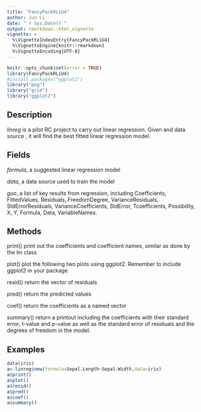 ```yaml
---
title: "FancyPackRLiU4"
author: Jun Li
date: "`r Sys.Date()`"
output: rmarkdown::html_vignette
vignette: >
  %\VignetteIndexEntry{FancyPackRLiU4}
  %\VignetteEngine{knitr::rmarkdown}
  %\VignetteEncoding{UTF-8}
---
```


```r
knitr::opts_chunk$set(error = TRUE)
library(FancyPackRLiU4)
#install.packages("ggplot2")
library("png")
library("grid")
library("ggplot2")
```

## Description
*linreg* is a pilot RC project to carry out linear regression. Given \code{formula} and data source \code{data}, it will find the best fitted linear regression model.

## Fields
*formula*, a suggested linear regression model

*data*, a data source used to train the model

*guo*, a list of key results from regression, including Coefficients, FittedValues, Residuals, FreedomDegree, VarianceResiduals, StdErrorResiduals, VarianceCoefficients, StdError, Tcoefficients, Possibility, X, Y, Formula, Data, VariableNames.

## Methods
print() print out the coefficients and coefficient names, similar as done by the lm class

plot() plot the following two plots using ggplot2. Remember to include ggplot2 in your package

resid() return the vector of residuals

pred() return the predicted values

coef() return the coefficients as a named vector

summary() return a printout including the coefficients with their standard error, t-value and p-value as well as the standard error of  residuals and the degrees of freedom in the model.


## Examples
```r
data(iris)
a<-linreg$new(formula=Sepal.Length~Sepal.Width,data=iris)
a$print()          
a$plot()
a$resid()
a$pred()
a$coef()
a$summary()
```
